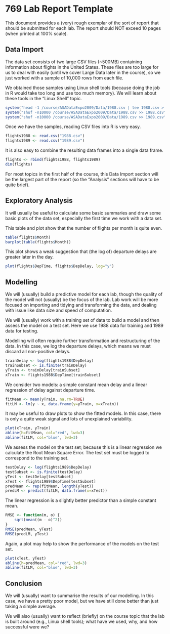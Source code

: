 
# 769 Lab Report Template

This document provides a (very) rough exemplar of the sort of report
that should be submitted for each lab.  The report should NOT exceed
10 pages (when printed at 100% scale).

## Data Import 

The data set consists of two large CSV files (~500MB) containing
information about flights in the United States.
These files are too large
for us to deal with easily (until we cover Large Data later in the course),
so we just worked with a sample of 10,000 rows from each file.

We obtained those samples using Linux shell tools (because doing the 
job in R would take too long and use too much memory).  We will learn
about these tools in the "Linux Shell" topic.

```r
system("head -1 /course/ASADataExpo2009/Data/1988.csv | tee 1988.csv > 1989.csv")
system("shuf -n10000 /course/ASADataExpo2009/Data/1988.csv >> 1988.csv")
system("shuf -n10000 /course/ASADataExpo2009/Data/1989.csv >> 1989.csv")
```

Once we have the samples, reading CSV files into R is very easy.

```r
flights1988 <- read.csv("1988.csv")
flights1989 <- read.csv("1989.csv")
```

It is also easy to combine the resulting data frames into a single
data frame.

```r
flights <- rbind(flights1988, flights1989)
dim(flights)
```

For most topics in the first half of the course, this Data Import section
will be the largest part of the report (so the "Analysis" sections
will have to be quite brief).

## Exploratory Analysis

It will usually be useful to calculate some basic summaries and
draw some basic plots of the data set, especially the first time
we work with a data set.

This table and plot show that the number of flights per month is quite even.

```r
table(flights$Month)
barplot(table(flights$Month))
```

This plot shows a weak suggestion that (the log of)
departure delays are greater 
later in the day.

```r
plot(flights$DepTime, flights$DepDelay, log="y")

```

## Modelling

We will (usually) build a predictive model for each lab, though the
quality of the model will not (usually) be the focus of the lab.
Lab work will be more focused on importing and tidying and transforming
the data, and dealing with issue like data size and speed of
computation.

We will (usually) work with a training set of data to build a model
and then assess the model on a test set.  Here we use 1988 data
for training and 1989 data for testing.

Modelling will often require further transformation and restructuring
of the data.  In this case, we log the departure delays, which means
we must discard all non-positive delays.

```r
trainDelay <- log(flights1988$DepDelay)
trainSubset <- is.finite(trainDelay)
yTrain <- trainDelay[trainSubset]
xTrain <- flights1988$DepTime[trainSubset]
```

We consider two models:  a simple constant mean delay and a linear
regression of delay against departure time.

```r
fitMean <- mean(yTrain, na.rm=TRUE)
fitLM <- lm(y ~ x, data.frame(y=yTrain, x=xTrain))
```

It may be useful to draw plots to show the fitted models.
In this case, there is only a quite weak signal and lots of
unexplained variability.

```r
plot(xTrain, yTrain)
abline(h=fitMean, col="red", lwd=3)
abline(fitLM, col="blue", lwd=3)
```

We assess the model on the test set;  because this is a linear regression
we calculate the Root Mean Square Error.  The test set must be
logged to correspond to the training set.

```r
testDelay <- log(flights1989$DepDelay)
testSubset <- is.finite(testDelay)
yTest <- testDelay[testSubset]
xTest <- flights1989$DepTime[testSubset]
predMean <- rep(fitMean, length(yTest))
predLM <- predict(fitLM, data.frame(x=xTest))
```
The linear regression is a slightly better predictor than a simple
constant mean.

```r
RMSE <- function(m, o) {
    sqrt(mean((m - o)^2))
}
RMSE(predMean, yTest)
RMSE(predLM, yTest)
```

Again, a plot may help to show the performance of the models on the 
test set.

```r
plot(xTest, yTest)
abline(h=predMean, col="red", lwd=3)
abline(fitLM, col="blue", lwd=3)
```

## Conclusion

We will (usually) want to summarise the results of our modelling.
In this case, we have a pretty poor model, but we have still done better
than just taking a simple average.

We will also (usually) want to reflect (briefly) on the course topic
that the lab is built around (e.g., Linux shell tools);  what have
we used, why, and how successful were we?

